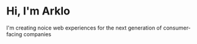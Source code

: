 # Hi, I'm Arklo

I'm creating noice web experiences for the next generation of consumer-facing companies
